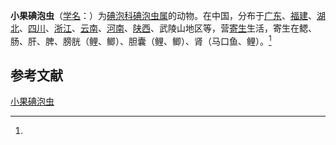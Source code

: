 {{Speciesbox
| name = 小果碘泡虫
| status = 
| status_system = 
| image = 
| genus = Myxobolus
| species = microlatus
| authority = (Li et Nie, 1973)<ref name='id9491'>{{cite web| url =http://www.bioinfo.cn/db05/BjdwSpecies.php?action=view&id=9491| title =小果碘泡虫| work =《中国动物物种编目数据库》| publisher =中国科学院微生物研究所| author =中国科学院动物研究所| accessdate =2009-04-16| deadurl =yes| archiveurl =https://web.archive.org/web/20160305045626/http://www.bioinfo.cn/db05/BjdwSpecies.php?action=view&id=9491| archivedate =2016-03-05}}</ref>
}}

'''小果碘泡虫'''（[[学名|学名]]：{{lang|la|''Myxobolus microlatus''}}）为[[碘泡科|碘泡科]][[碘泡虫属|碘泡虫属]]的动物。在中国，分布于[[广东|广东]]、[[福建|福建]]、[[湖北|湖北]]、[[四川|四川]]、[[浙江|浙江]]、[[云南|云南]]、[[河南|河南]]、[[陕西|陕西]]、武陵山地区等，营[[寄生|寄生]]生活，寄生在鳃、肠、肝、脾、膀胱（鲤、鲫）、胆囊（鲤、鲫）、肾（马口鱼、鲤）。<ref name='id9491'/>

== 参考文献 ==
{{reflist}}

{{Wikispecies|Myxobolus microlatus}}

[[Category:碘泡虫属|小果碘泡虫]]


{{Cnidarian-stub}}